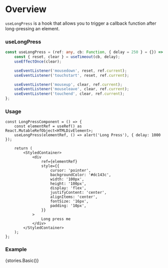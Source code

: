 
<Meta title="Hooks/Docs/useLongPress" component={LongPressComponent} />

# Overview

`useLongPress` is a hook that allows you to trigger a callback function after long-pressing an element.

### useLongPress

```ts
const useLongPress = (ref: any, cb: Function, { delay = 250 } = {}) => {
    const { reset, clear } = useTimeout(cb, delay);
    useEffectOnce(clear);

    useEventListener('mousedown', reset, ref.current);
    useEventListener('touchstart', reset, ref.current);

    useEventListener('mouseup', clear, ref.current);
    useEventListener('mouseleave', clear, ref.current);
    useEventListener('touchend', clear, ref.current);
};
```

### Usage

```tsx
const LongPressComponent = () => {
    const elementRef = useRef() as React.MutableRefObject<HTMLDivElement>;
    useLongPress(elementRef, () => alert('Long Press'), { delay: 1000 });

    return (
        <StyledContainer>
            <div
                ref={elementRef}
                style={{
                    cursor: 'pointer',
                    backgroundColor: '#dc143c',
                    width: '100px',
                    height: '100px',
                    display: 'flex',
                    justifyContent: 'center',
                    alignItems: 'center',
                    fontSize: '16px',
                    padding: '10px',
                }}
            >
                Long press me
            </div>
        </StyledContainer>
    );
};
```

### Example

<Preview>
    <Story name="useLongPress">{stories.Basic()}</Story>
</Preview>
